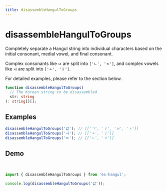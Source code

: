 ```yaml
---
title: disassembleHangulToGroups
---
```



# disassembleHangulToGroups

Completely separate a Hangul string into individual characters based on the initial consonant, medial vowel, and final consonant.

Complex consonants like `ㄵ` are split into `['ㄴ', 'ㅈ']`, and complex vowels like `ㅘ` are split into `['ㅗ', 'ㅏ']`.

For detailed examples, please refer to the section below.

```typescript
function disassembleHangulToGroups(
  // The Korean string to be disassembled
  str: string
): string[][];
```

## Examples

```typescript
disassembleHangulToGroups('값'); // [['ㄱ', 'ㅏ', 'ㅂ', 'ㅅ']]
disassembleHangulToGroups('ㅘ'); // [['ㅗ', 'ㅏ']]
disassembleHangulToGroups('ㄵ'); // [['ㄴ', 'ㅈ']]
```

## Demo

<br />

<Sandpack>

```ts index.ts
import { disassembleHangulToGroups } from 'es-hangul';

console.log(disassembleHangulToGroups('값'));
```

</Sandpack>
